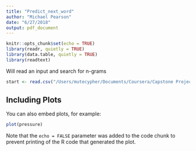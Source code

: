 ```yaml
---
title: "Predict_next_word"
author: "Michael Pearson"
date: "6/27/2018"
output: pdf_document
---
```


```r
knitr::opts_chunk$set(echo = TRUE)
library(readr, quietly = TRUE)
library(data.table, quietly = TRUE)
library(readtext)
```

Will read an input and search for n-grams 


```r
start <- read.csv("/Users/mutecypher/Documents/Coursera/Capstone Project/20sample/nosingles_bi_ns_ns.csv", colClasses = c(NA, NA, NA))
```

## Including Plots

You can also embed plots, for example:

```r
plot(pressure)
```

Note that the `echo = FALSE` parameter was added to the code chunk to prevent printing of the R code that generated the plot.
